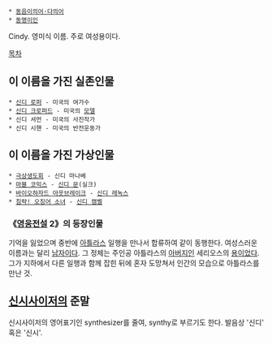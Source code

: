  * [[동음이의어·다의어]]
 * [[동명이인]]

Cindy. 영미식 이름. 주로 여성용이다.

[[목차]]

== 이 이름을 가진 실존인물 ==
 * [[신디 로퍼]] - 미국의 여가수
 * [[신디 크로퍼드]] - 미국의 [[모델]]
 * 신디 셔먼 - 미국의 사진작가
 * 신디 시핸 - 미국의 반전운동가

== 이 이름을 가진 가상인물 ==
 * [[극상생도회]] - 신디 마나베
 * [[마블 코믹스]] - [[신디 문]](실크)
 * [[바이오하자드 아웃브레이크]] - [[신디 레녹스]]
 * [[침략! 오징어 소녀]] - [[신디 캠벨]]

=== 《[[영웅전설]] 2》의 등장인물 ===
기억을 잃었으며  중반에 [[아틀라스]] 일행을 만나서 합류하여 같이 동행한다. 여성스러운 이름과는 달리 [[남자]]이다.
그 정체는 주인공 아틀라스의 [[아버지]]인 세리오스의 [[용]]이었다. 그가 지하에서 다른 일행과 함께 잡힌 뒤에 혼자 도망쳐서 인간의 모습으로 아틀라스를 만난 것.

== [[신시사이저]]의 준말 ==
신시사이저의 영어표기인 synthesizer를 줄여, synthy로 부르기도 한다. 발음상 '신디' 혹은 '신시'.

